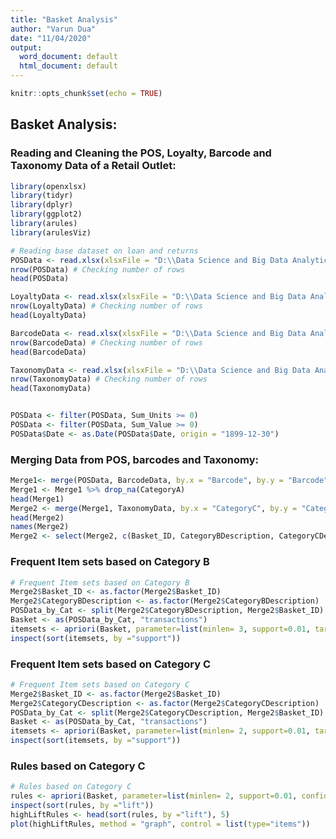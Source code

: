 ---
title: "Basket Analysis"
author: "Varun Dua"
date: "11/04/2020"
output:
  word_document: default
  html_document: default
---

```{r setup, include=FALSE}
knitr::opts_chunk$set(echo = TRUE)
```

## Basket Analysis:


### Reading and Cleaning the POS, Loyalty, Barcode and Taxonomy Data of a Retail Outlet:  

```{r}
library(openxlsx)
library(tidyr)
library(dplyr)
library(ggplot2)
library(arules)
library(arulesViz)

# Reading base dataset on loan and returns
POSData <- read.xlsx(xlsxFile = "D:\\Data Science and Big Data Analytics\\Assignment 2\\Data.xlsx", sheet = 1, colNames = TRUE)
nrow(POSData) # Checking number of rows
head(POSData)

LoyaltyData <- read.xlsx(xlsxFile = "D:\\Data Science and Big Data Analytics\\Assignment 2\\Data.xlsx", sheet = 2, colNames = TRUE)
nrow(LoyaltyData) # Checking number of rows
head(LoyaltyData)

BarcodeData <- read.xlsx(xlsxFile = "D:\\Data Science and Big Data Analytics\\Assignment 2\\Data.xlsx", sheet = 3, colNames = TRUE)
nrow(BarcodeData) # Checking number of rows
head(BarcodeData)

TaxonomyData <- read.xlsx(xlsxFile = "D:\\Data Science and Big Data Analytics\\Assignment 2\\Data.xlsx", sheet = 4, colNames = TRUE)
nrow(TaxonomyData) # Checking number of rows
head(TaxonomyData)


POSData <- filter(POSData, Sum_Units >= 0)
POSData <- filter(POSData, Sum_Value >= 0)
POSData$Date <- as.Date(POSData$Date, origin = "1899-12-30")
```


### Merging Data from POS, barcodes and Taxonomy:  

```{r}
Merge1<- merge(POSData, BarcodeData, by.x = "Barcode", by.y = "Barcode", all.x = TRUE)
Merge1 <- Merge1 %>% drop_na(CategoryA)
head(Merge1)
Merge2 <- merge(Merge1, TaxonomyData, by.x = "CategoryC", by.y = "CategoryC", all.x = TRUE)
head(Merge2)
names(Merge2)
Merge2 <- select(Merge2, c(Basket_ID, CategoryBDescription, CategoryCDescription))
```


### Frequent Item sets based on Category B  

```{r}
# Frequent Item sets based on Category B
Merge2$Basket_ID <- as.factor(Merge2$Basket_ID)
Merge2$CategoryBDescription <- as.factor(Merge2$CategoryBDescription)
POSData_by_Cat <- split(Merge2$CategoryBDescription, Merge2$Basket_ID)
Basket <- as(POSData_by_Cat, "transactions")
itemsets <- apriori(Basket, parameter=list(minlen= 3, support=0.01, target="frequent itemsets"))
inspect(sort(itemsets, by ="support"))
```

### Frequent Item sets based on Category C  

```{r}
# Frequent Item sets based on Category C
Merge2$Basket_ID <- as.factor(Merge2$Basket_ID)
Merge2$CategoryCDescription <- as.factor(Merge2$CategoryCDescription)
POSData_by_Cat <- split(Merge2$CategoryCDescription, Merge2$Basket_ID)
Basket <- as(POSData_by_Cat, "transactions")
itemsets <- apriori(Basket, parameter=list(minlen= 2, support=0.01, target="frequent itemsets"))
inspect(sort(itemsets, by ="support"))
```

### Rules based on Category C  

```{r}
# Rules based on Category C
rules <- apriori(Basket, parameter=list(minlen= 2, support=0.01, confidence = 0.2, target="rules"))
inspect(sort(rules, by ="lift"))
highLiftRules <- head(sort(rules, by ="lift"), 5)
plot(highLiftRules, method = "graph", control = list(type="items"))
```



